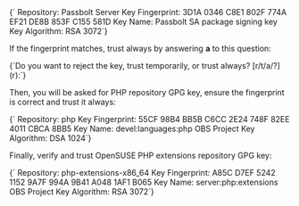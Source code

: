 
<CodeBlock>
{`  Repository:       Passbolt Server
  Key Fingerprint:  3D1A 0346 C8E1 802F 774A EF21 DE8B 853F C155 581D
  Key Name:         Passbolt SA package signing key <contact@passbolt.com>
  Key Algorithm:    RSA 3072`}
</CodeBlock>

If the fingerprint matches, trust always by answering **a** to this question:

<CodeBlock>
{`Do you want to reject the key, trust temporarily, or trust always? [r/t/a/?] (r):`}
</CodeBlock>

Then, you will be asked for PHP repository GPG key, ensure the fingerprint is correct and trust it always:

<CodeBlock>
{`  Repository:       php
  Key Fingerprint:  55CF 98B4 BB5B C6CC 2E24 748F 82EE 4011 CBCA 8BB5
  Key Name:         devel:languages:php OBS Project <devel:languages:php@build.opensuse.org>
  Key Algorithm:    DSA 1024`}
</CodeBlock>

Finally, verify and trust OpenSUSE PHP extensions repository GPG key:

<CodeBlock>
{`  Repository:       php-extensions-x86_64
  Key Fingerprint:  A85C D7EF 5242 1152 9A7F 994A 9B41 A048 1AF1 B065
  Key Name:         server:php:extensions OBS Project <server:php:extensions@build.opensuse.org>
  Key Algorithm:    RSA 3072`}
</CodeBlock>

